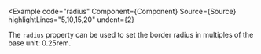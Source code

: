 
<Example
  code="radius"
  Component={Component}
  Source={Source}
  highlightLines="5,10,15,20"
  undent={2}
>
  The `radius` property can be used to set the border radius in multiples of
  the base unit: 0.25rem.
</Example>

